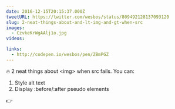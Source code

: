 ```yaml
---
date: 2016-12-15T20:15:37.000Z
tweetURL: https://twitter.com/wesbos/status/809492128137093120
slug: 2-neat-things-about-and-lt-img-and-gt-when-src
images:
  - CzvkeKrWgAAlj1o.jpg
videos:

links:
  - http://codepen.io/wesbos/pen/ZBmPGZ
---
```

🔥 2 neat things about &lt;img&gt; when src fails. You can:

1. Style alt text
2. Display :before/:after pseudo elements

👉
